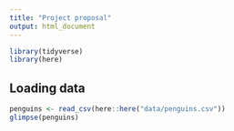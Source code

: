 ```yaml
---
title: "Project proposal"
output: html_document
---
```


```r
library(tidyverse)
library(here)
```

## Loading data

```r
penguins <- read_csv(here::here("data/penguins.csv"))
glimpse(penguins)
```
